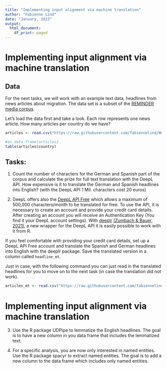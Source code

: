 ```yaml
---
title: "Implementing input alignment via machine translation"
author: "Fabienne Lind"
date: "January, 2023"
output:
  html_document:
    df_print: paged
---
```


# Implementing input alignment via machine translation

## Data

For the next tasks, we will work with an example text data, headlines from news articles about migration. The data set is a subset of the [REMINDER media corpus](https://doi.org/10.11587/IEGQ1B).

Let's load the data first and take a look. Each row represents one news article. How many articles per country do we have?

```r

articles <- read.csv("https://raw.githubusercontent.com/fabiennelind/Workshop_Multilingual-Text-Analysis_and_Comparative-Research/master/data/multilingual_data_annotated.csv")

#as.data.frame(articles)
table(articles$country) 

```

## Tasks:

1. Count the number of characters for the German and Spanish part of the corpus and calculate the prize for full text translation with the DeepL API. 
How expensive is it to translate the German and Spanish headlines into English? (with the DeepL API 1 Mil. characters cost 20 euros)

2. DeepL offers also the [DeepL API Free](https://www.deepl.com/en/docs-api/) which allows a maximum of 500,000 characters/month to be translated for free. To use the API, it is necessary to create an account and provide your credit card details. After creating an account you will receive an Authentication Key (You find it your DeepL account settings). With [deeplr](https://github.com/zumbov2/deeplr) [(Zumbach & Bauer, 2021)](https://CRAN.R-project.org/package=deeplr), a new wrapper for the DeepL API it is easily possible to work with it from R. 

If you feel comfortable with providing your credit card details, set up a DeepL API Free account and translate the Spanish and German headlines into English with the deeplr package. Save the translated version in a column called `headline_mt`.


Just in case, with the following command you can just read in the translated headlines for you to move on to the next task (in case the translation did not work).

```r

articles_mt <- read.csv("https://raw.githubusercontent.com/fabiennelind/Workshop_Multilingual-Text-Analysis_and_Comparative-Research/master/data/multilingual_data_annotated_translated.csv")


```

# Implementing input alignment via machine translation

3. Use the R package UDPipe to lemmatize the English headlines. The goal is to have a new column in you data frame that includes the lemmatized text.

4. For a specific analysis, you are now only interested in named entities. Use the R package spacyr to extract named entities. The goal is to add a new column to the data frame which includes only named entities.

